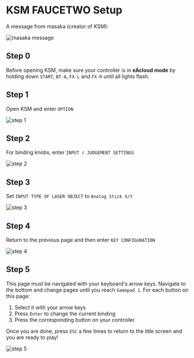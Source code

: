 
# KSM FAUCETWO Setup

A message from masaka (creator of KSM):

<Image src="/guides/ksm-faucetwo-setup/masaka_message.png" alt="masaka message" />

## Step 0
Before opening KSM, make sure your controller is in **eAcloud mode** by holding down `START`, `BT-A`, `FX-L` and `FX-R` until all lights flash.

## Step 1
Open KSM and enter `OPTION`

<Image src="/guides/ksm-faucetwo-setup/step_1.png" alt="step 1" />

## Step 2
For binding knobs, enter `INPUT / JUDGEMENT SETTINGS`

<Image src="/guides/ksm-faucetwo-setup/step_2.png" alt="step 2" />

## Step 3
Set `INPUT TYPE OF LASER OBJECT` to `Analog Stick X/Y`

<Image src="/guides/ksm-faucetwo-setup/step_3.png" alt="step 3" />

## Step 4
Return to the previous page and then enter `KEY CONFIGURATION`

<Image src="/guides/ksm-faucetwo-setup/step_4.png" alt="step 4" />

## Step 5
This page must be navigated with your keyboard's arrow keys. Navigate to the bottom and change pages until you reach `Gamepad 1`. For each button on this page:
  1. Select it with your arrow keys
  2. Press `Enter` to change the current binding
  3. Press the corresponding button on your controller

Once you are done, press `ESC` a few times to return to the title screen and you are ready to play!

<Image src="/guides/ksm-faucetwo-setup/step_5.png" alt="step 5" />